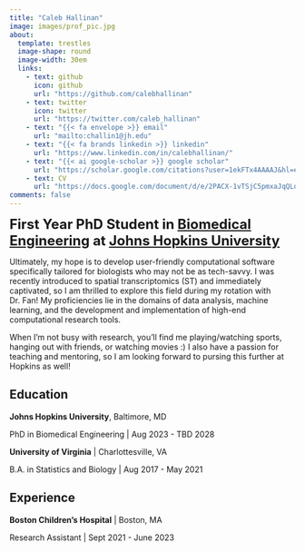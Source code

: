 ```yaml
---
title: "Caleb Hallinan"
image: images/prof_pic.jpg
about:
  template: trestles
  image-shape: round
  image-width: 30em
  links:
    - text: github
      icon: github
      url: "https://github.com/calebhallinan"
    - text: twitter
      icon: twitter
      url: "https://twitter.com/caleb_hallinan"
    - text: "{{< fa envelope >}} email"
      url: "mailto:challin1@jh.edu"
    - text: "{{< fa brands linkedin >}} linkedin"
      url: "https://www.linkedin.com/in/calebhallinan/"
    - text: "{{< ai google-scholar >}} google scholar"
      url: "https://scholar.google.com/citations?user=1ekFTx4AAAAJ&hl=en&authuser=1"
    - text: CV
      url: "https://docs.google.com/document/d/e/2PACX-1vTSjC5pmxaJqQLdkt6t1VrNDWARMSHXSzl07WKiLPggYqaM9T3X5KjSjFNxcMb0SbecpGsLkDorb2RX/pub"
comments: false
---
```


<!-- NOTE: Use fontawesome for icons above -->

::: column-body
<font size= "5"> **First Year PhD Student in [Biomedical Engineering](https://www.bme.jhu.edu/) at [Johns Hopkins University](https://www.jhu.edu/)** </font>

Ultimately, my hope is to develop user-friendly computational software specifically tailored for biologists who may not be as tech-savvy. I was recently introduced to spatial transcriptomics (ST) and immediately captivated, so I am thrilled to explore this field during my rotation with Dr. Fan! My proficiencies lie in the domains of data analysis, machine learning, and the development and implementation of high-end computational research tools.

When I'm not busy with research, you'll find me playing/watching sports, hanging out with friends, or watching movies :) I also have a passion for teaching and mentoring, so I am looking forward to pursing this further at Hopkins as well!


## Education

**Johns Hopkins University**, Baltimore, MD

PhD in Biomedical Engineering \| Aug 2023 - TBD 2028

**University of Virginia** \| Charlottesville, VA

B.A. in Statistics and Biology \| Aug 2017 - May 2021

## Experience

**Boston Children's Hospital** \| Boston, MA

Research Assistant \| Sept 2021 - June 2023
:::
